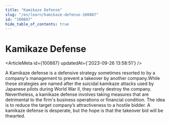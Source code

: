 ```yaml
---
title: "Kamikaze Defense"
slug: "/en/learn/kamikaze-defense-100887"
id: "100887"
hide_table_of_contents: true
---
```



# Kamikaze Defense

<ArticleMeta id={100887} updatedAt={'2023-09-26 13:58:51'} />
<div className='border-solid border-b border-t-0 my-4 border-[var(--ifm-color-gray-300)]' />

A Kamikaze defense is a defensive strategy sometimes resorted to by a company's management to prevent a takeover by another company.While these strategies are named after the suicidal kamikaze attacks used by Japanese pilots during World War II, they rarely destroy the company. Nevertheless, a kamikaze defense involves taking measures that are detrimental to the firm's business operations or financial condition. The idea is to reduce the target company’s attractiveness to a hostile bidder. A kamikaze defense is desperate, but the hope is that the takeover bid will be thwarted.
